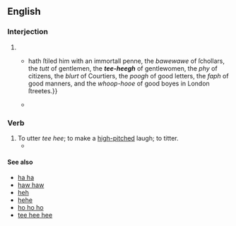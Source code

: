 {{also|teehee|tee-hee}}
==English==

===Interjection===
{{en-interj}}

# {{n-g|A typographical representation of [[titter]]ing or high-pitched laughter.}}
#* {{RQ:Harvey Pierces Supererogation|page=181|passage=She {{...}} hath ſtiled him with an immortall penne, the ''bawewawe'' of ſchollars, the ''tutt'' of gentlemen, the '''''tee-heegh''''' of gentlewomen, the ''phy'' of citizens, the ''blurt'' of Courtiers, the ''poogh'' of good letters, the ''faph'' of good manners, and the ''whoop-hooe'' of good boyes in London ſtreetes.}}
#* {{quote-book|1=en|year=1980|author=Bill Oddie|title=Bill Oddie's Little Black Bird Book|page=97|passage='''Tee hee'''! Isn't that naughty?}}

===Verb===
{{en-verb|tee hees|tee heeing|tee heed|past2=tee hee'd}}

# To utter ''tee hee''; to make a [[high-pitched]] laugh; to titter.
#* {{quote-book|1=en|year=1956|year_published=1972|author=Anthony Burgess|authorlink=Anthony Burgess|title=Time for a Tiger|series=The Malayan Trilogy|page=70|passage=That was more than could be said for those two bastards '''tee-heeing''' away over there by the bookshelves.}}

====See also====
* [[ha ha]]
* [[haw|haw haw]]
* [[heh]]
* [[hehe]]
* [[ho ho ho]]
* [[tee hee hee]]